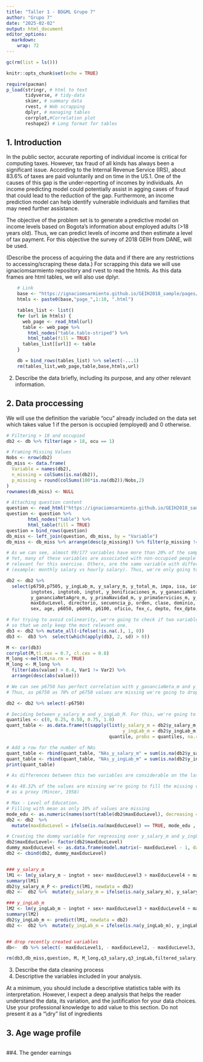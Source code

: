 ---
title: "Taller 1 - BD&ML Grupo 7"
author: "Grupo 7"
date: "2025-02-02"
output: html_document
editor_options: 
  markdown: 
    wrap: 72
---

```{r setup, include=FALSE}
gc(rm(list = ls()))

knitr::opts_chunk$set(echo = TRUE)

require(pacman)
p_load(stringr, # html to text
       tidyverse, # tidy-data
       skimr, # summary data
       rvest, # Web scrapping
       dplyr, # managing tables
       corrplot,#Correlation plot
       reshape2) # Long format for tables 
```

## 1. Introduction

In the public sector, accurate reporting of individual income is
critical for computing taxes. However, tax fraud of all kinds has always
been a significant issue. According to the Internal Revenue Service
(IRS), about 83.6% of taxes are paid voluntarily and on time in the
US.1. One of the causes of this gap is the under-reporting of incomes by
individuals. An income predicting model could potentially assist in
agging cases of fraud that could lead to the reduction of the gap.
Furthermore, an income prediction model can help identify vulnerable
individuals and families that may need further assistance.

The objective of the problem set is to generate a predictive model on
income levels based on Bogota's information about employed adults (\>18
years old). Thus, we can predict levels of income and then estimate a
level of tax payment. For this objective the survey of 2018 GEIH from
DANE, will be used.

(Describe the process of acquiring the data and if there are any
restrictions to accessing/scraping these data.) For scrapping this data
we will use ignaciomsarmiento repository and rvest to read the htmls. As
this data frames are html tables, we will also use dplyr.

<div>

```{r Scrapping}
    # Link
    base <- "https://ignaciomsarmiento.github.io/GEIH2018_sample/pages/geih_"
    htmls <- paste0(base,"page_",1:10, ".html")

    tables_list <- list()
    for (url in htmls) {
      web_page <- read_html(url)
      table <- web_page %>%
        html_nodes("table.table-striped") %>%
        html_table(fill = TRUE)
      tables_list[[url]] <- table
    }

    db = bind_rows(tables_list) %>% select(-...1)
    rm(tables_list,web_page,table,base,htmls,url)
```

</div>

2.  Describe the data briefly, including its purpose, and any other
    relevant information.

## 2. Data proccessing

We will use the definition the variable "ocu" already included on the data set 
which takes value 1 if the person is occupied (employed) and 0 otherwise.

```{r Cleaning of data set, echo=FALSE}
# Filtering > 18 and occupied
db2 <- db %>% filter(age > 18, ocu == 1)

# Framing Missing Values
Nobs <- nrow(db2) 
db_miss <- data.frame(
  Variable = names(db2),
  n_missing = colSums(is.na(db2)),
  p_missing = round(colSums(100*is.na(db2))/Nobs,2)
) 
rownames(db_miss) <- NULL

# Attaching question content
question <- read_html("https://ignaciomsarmiento.github.io/GEIH2018_sample/dictionary.html")
question <- question %>%
        html_nodes("table") %>%
        html_table(fill = TRUE)
question = bind_rows(question)
db_miss <- left_join(question, db_miss, by = "Variable")
db_miss <- db_miss %>% arrange(desc(p_missing)) %>% filter(p_missing != 0) 

# As we can see, almost 99/177 variables have more than 20% of the sample missing. 
# Yet, many of these variables are associated with non-occupied people and are not
# relevant for this exercise. Others, are the same variable with different scales 
# (example: monthly salary vs hourly salary). Thus, we're only going to keep the following variables:

db2 <- db2 %>%
  select(p6750,p7505, y_ingLab_m, y_salary_m, y_total_m, impa, isa, iof1, iof2, iof3h, iof3i, iof6, 
         ingtotes, ingtotob, ingtot, y_bonificaciones_m, y_gananciaNeta_m, 
         y_gananciaNetaAgro_m, y_primaNavidad_m, y_primaServicios_m, y_primaVacaciones_m, 
         maxEducLevel, directorio, secuencia_p, orden, clase, dominio, mes, estrato1, 
         sex, age, p6050, p6090, p6100, oficio, fex_c, depto, fex_dpto, fweight, informal)

# For trying to avoid colinearity, we're going to check if two variables contain the same information.
# so that we only keep the most relevant one.
db3 <- db2 %>% mutate_all(~ifelse(!is.na(.), 1, 0))
db3 <-  db3 %>%  select(which(apply(db3, 2, sd) > 0))

M <- cor(db3)
corrplot(M,tl.cex = 0.7, cl.cex = 0.8) 
M_long <-melt(M,na.rm = TRUE)
M_long <- M_long %>%
  filter(abs(value) > 0.4, Var1 != Var2) %>%  
  arrange(desc(abs(value)))

# We can see p6750 has perfect correlation with y_gananciaNeta_m and y_salary_m and y_ingLab_m 
# Thus, as p6750 as 70% of p6750 values are missing we're going to drop this variable. 

db2 <- db2 %>% select(-p6750)

# Deciding between y_salary_m and y_ingLab_M. For this, we're going to evaluate the values the variable takes on the following quanties.
quantiles <- c(0, 0.25, 0.50, 0.75, 1.0)
quant_table <- as.data.frame(t(sapply(list(y_salary_m = db2$y_salary_m, 
                                           y_ingLab_m = db2$y_ingLab_m), 
                                      quantile, probs = quantiles, na.rm = TRUE)))

# Add a row for the number of NAs
quant_table <- rbind(quant_table, "NAs_y_salary_m" = sum(is.na(db2$y_salary_m)))
quant_table <- rbind(quant_table, "NAs_y_ingLab_m" = sum(is.na(db2$y_ingLab_m)))
print(quant_table)

# As differences between this two variables are considerable on the last chuck (the highest incomes) we're not going to remove them, before working with it's NAs values.

# As 40.32% of the values are missing we're going to fill the missing values using Level of Education 
# as a proxy (Mincer, 1958)

# Max - Level of Education.
# Filling with mean as only 10% of values are missing
mode_edu <- as.numeric(names(sort(table(db2$maxEducLevel), decreasing = TRUE)[1]))
db2 <- db2  %>%
  mutate(maxEducLevel = ifelse(is.na(maxEducLevel) == TRUE, mode_edu , maxEducLevel))

# Creating the dummy variable for regressing over y_salary_m and y_ingLab_m
db2$maxEducLevel<- factor(db2$maxEducLevel)
dummy_maxEducLevel <- as.data.frame(model.matrix(~ maxEducLevel - 1, data = db2))
db2 <- cbind(db2, dummy_maxEducLevel)


### y_salary_m
lM1 <- lm(y_salary_m ~ ingtot + sex+ maxEducLevel3 + maxEducLevel4 + maxEducLevel5 + maxEducLevel6 + maxEducLevel7 , data = db2)
summary(lM1)
db2$y_salary_m_P <- predict(lM1, newdata = db2)
db2 <-  db2 %>%  mutate(y_salary_m = ifelse(is.na(y_salary_m), y_salary_m_P, y_salary_m))

### y_ingLab_m
lM2 <- lm(y_ingLab_m ~ ingtot + sex+ maxEducLevel3 + maxEducLevel4 + maxEducLevel5 + maxEducLevel6 + maxEducLevel7 , data = db2)
summary(lM2)
db2$y_ingLab_m <- predict(lM1, newdata = db2)
db2 <-  db2 %>%  mutate(y_ingLab_m = ifelse(is.na(y_ingLab_m), y_ingLab_m, y_salary_m))


## drop recently created variables
db<-  db %>% select(- maxEducLevel1, - maxEducLevel2, - maxEducLevel3, - maxEducLevel4, - maxEducLevel5, - maxEducLevel6, - maxEducLevel7,-predicted_y )

rm(db3,db_miss,question, M, M_long,q3_salary,q3_ingLab,filtered_salary, filtered_ingLab,Nobs)
```

3.  Describe the data cleaning process
4.  Descriptive the variables included in your analysis.

At a minimum, you should include a descriptive statistics table with its
interpretation. However, I expect a deep analysis that helps the reader
understand the data, its variation, and the justification for your data
choices. Use your professional knowledge to add value to this section.
Do not present it as a "\\dry" list of ingredients

## 3. Age wage profile

```{r Age wage Regression, echo=FALSE}
```



##4. The gender earnings
